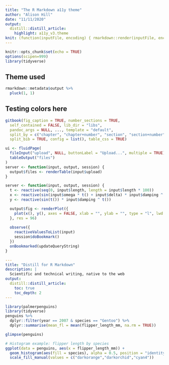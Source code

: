 ```yaml
---
title: "The R Markdown a11y theme"
author: "Alison Hill"
date: "11/11/2020"
output:
  distill::distill_article:
    highlight: a11y_v3.theme
knit: (function(inputFile, encoding) { rmarkdown::render(inputFile, encoding = encoding, output_file = file.path(dirname(inputFile), 'a11y_v3.html')) })
---
```


```r
knitr::opts_chunk$set(echo = TRUE)
options(scipen=999)
library(tidyverse)
```

## Theme used

```r
rmarkdown::metadata$output %>% 
  pluck(1, 1)
```


## Testing colors here

```r
gitbook(fig_caption = TRUE, number_sections = TRUE,
  self_contained = FALSE, lib_dir = "libs",
  pandoc_args = NULL, ..., template = "default",
  split_by = c("chapter", "chapter+number", "section", "section+number", "rmd", "none"),
  split_bib = TRUE, config = list(), table_css = TRUE)
```

```r
ui <- fluidPage(
  fileInput("upload", NULL, buttonLabel = "Upload...", multiple = TRUE),
  tableOutput("files")
)
server <- function(input, output, session) {
  output$files <- renderTable(input$upload)
}
```

```r
server <- function(input, output, session) {
  t <- reactive(seq(0, input$length, length = input$length * 100))
  x <- reactive(sin(input$omega * t() + input$delta) * input$damping ^ t())
  y <- reactive(sin(t()) * input$damping ^ t())

  output$fig <- renderPlot({
    plot(x(), y(), axes = FALSE, xlab = "", ylab = "", type = "l", lwd = 2)
  }, res = 96)
  
  observe({
    reactiveValuesToList(input)
    session$doBookmark()
  })
  onBookmarked(updateQueryString)
}
```



```.yaml
---
title: "Distill for R Markdown"
description: | 
  Scientific and technical writing, native to the web
output:
  distill::distill_article:
    toc: true
    toc_depth: 2
---
```


```r
library(palmerpenguins)
library(tidyverse)
penguins %>% 
  dplyr::filter(year == 2007 & species == "Gentoo") %>% 
  dplyr::summarise(mean_fl = mean(flipper_length_mm, na.rm = TRUE))
```

```r
glimpse(penguins)
```


```r
# Histogram example: flipper length by species
ggplot(data = penguins, aes(x = flipper_length_mm)) +
  geom_histogram(aes(fill = species), alpha = 0.5, position = "identity") +
  scale_fill_manual(values = c("darkorange","darkorchid","cyan4"))
```

